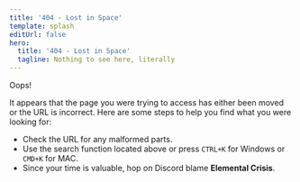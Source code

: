 ```yaml
---
title: '404 - Lost in Space'
template: splash
editUrl: false
hero:
  title: '404 - Lost in Space'
  tagline: Nothing to see here, literally
---
```


Oops!

It appears that the page you were trying to access has either been moved or the URL is incorrect.
Here are some steps to help you find what you were looking for:

- Check the URL for any malformed parts.
- Use the search function located above or press ``CTRL+K`` for Windows or ``CMD+K`` for MAC.
- Since your time is valuable, hop on Discord blame **Elemental Crisis**.

